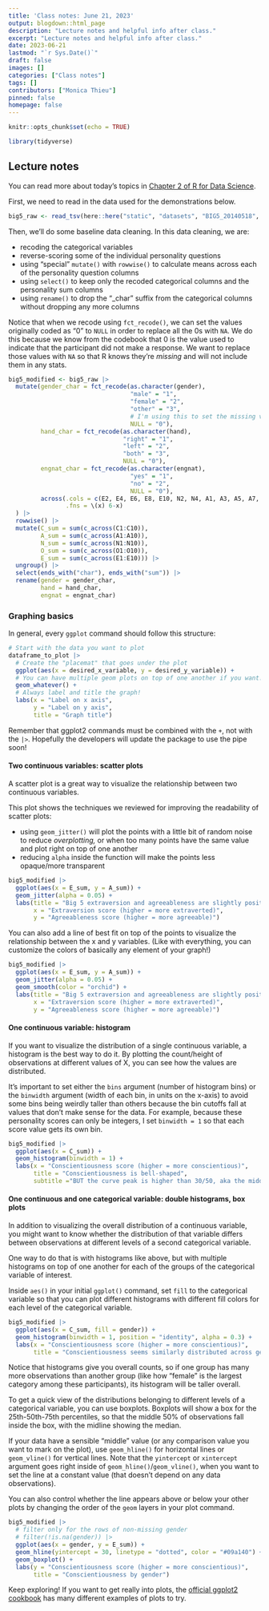 ```yaml
---
title: 'Class notes: June 21, 2023'
output: blogdown::html_page
description: "Lecture notes and helpful info after class."
excerpt: "Lecture notes and helpful info after class."
date: 2023-06-21
lastmod: "`r Sys.Date()`"
draft: false
images: []
categories: ["Class notes"]
tags: []
contributors: ["Monica Thieu"]
pinned: false
homepage: false
---
```


```r
knitr::opts_chunk$set(echo = TRUE)

library(tidyverse)
```

## Lecture notes

You can read more about today's topics in [Chapter 2 of R for Data Science](https://r4ds.hadley.nz/data-visualize.html).

First, we need to read in the data used for the demonstrations below.

```r
big5_raw <- read_tsv(here::here("static", "datasets", "BIG5_20140518", "data.csv"))
```

Then, we'll do some baseline data cleaning. In this data cleaning, we are:

- recoding the categorical variables
- reverse-scoring some of the individual personality questions
- using "special" `mutate()` with `rowwise()` to calculate means across each of the personality question columns
- using `select()` to keep only the recoded categorical columns and the personality sum columns
- using `rename()` to drop the "_char" suffix from the categorical columns without dropping any more columns

Notice that when we recode using `fct_recode()`, we can set the values originally coded as "0" to `NULL` in order to replace all the 0s with `NA`. We do this because we know from the codebook that 0 is the value used to indicate that the participant did not make a response. We want to replace those values with `NA` so that R knows they're _missing_ and will not include them in any stats.

```r
big5_modified <- big5_raw |> 
  mutate(gender_char = fct_recode(as.character(gender),
                                  "male" = "1",
                                  "female" = "2",
                                  "other" = "3",
                                  # I'm using this to set the missing values as NA
                                  NULL = "0"),
         hand_char = fct_recode(as.character(hand),
                                "right" = "1",
                                "left" = "2",
                                "both" = "3",
                                NULL = "0"),
         engnat_char = fct_recode(as.character(engnat),
                                  "yes" = "1",
                                  "no" = "2",
                                  NULL = "0"),
         across(.cols = c(E2, E4, E6, E8, E10, N2, N4, A1, A3, A5, A7, C2, C4, C6, C8, O2, O4, O6),
                .fns = \(x) 6-x)
  ) |> 
  rowwise() |> 
  mutate(C_sum = sum(c_across(C1:C10)),
         A_sum = sum(c_across(A1:A10)),
         N_sum = sum(c_across(N1:N10)),
         O_sum = sum(c_across(O1:O10)),
         E_sum = sum(c_across(E1:E10))) |> 
  ungroup() |> 
  select(ends_with("char"), ends_with("sum")) |> 
  rename(gender = gender_char,
         hand = hand_char,
         engnat = engnat_char)
```

### Graphing basics

In general, every `ggplot` command should follow this structure:

```r
# Start with the data you want to plot
dataframe_to_plot |> 
  # Create the "placemat" that goes under the plot
  ggplot(aes(x = desired_x_variable, y = desired_y_variable)) +
  # You can have multiple geom plots on top of one another if you want!
  geom_whatever() +
  # Always label and title the graph!
  labs(x = "Label on x axis",
       y = "Label on y axis",
       title = "Graph title")
```

Remember that ggplot2 commands must be combined with the `+`, not with the `|>`. Hopefully the developers will update the package to use the pipe soon!

#### Two continuous variables: scatter plots

A scatter plot is a great way to visualize the relationship between two continuous variables.

This plot shows the techniques we reviewed for improving the readability of scatter plots:

- using `geom_jitter()` will plot the points with a little bit of random noise to reduce _overplotting,_ or when too many points have the same value and plot right on top of one another
- reducing `alpha` inside the function will make the points less opaque/more transparent

```r
big5_modified |> 
  ggplot(aes(x = E_sum, y = A_sum)) +
  geom_jitter(alpha = 0.05) +
  labs(title = "Big 5 extraversion and agreeableness are slightly positively correlated",
       x = "Extraversion score (higher = more extraverted)",
       y = "Agreeableness score (higher = more agreeable)")
```

You can also add a line of best fit on top of the points to visualize the relationship between the x and y variables. (Like with everything, you can customize the colors of basically any element of your graph!)

```r
big5_modified |> 
  ggplot(aes(x = E_sum, y = A_sum)) +
  geom_jitter(alpha = 0.05) +
  geom_smooth(color = "orchid") +
  labs(title = "Big 5 extraversion and agreeableness are slightly positively correlated",
       x = "Extraversion score (higher = more extraverted)",
       y = "Agreeableness score (higher = more agreeable)")
```

#### One continuous variable: histogram

If you want to visualize the distribution of a single continuous variable, a histogram is the best way to do it. By plotting the count/height of observations at different values of X, you can see how the values are distributed.

It's important to set either the `bins` argument (number of histogram bins) or the `binwidth` argument (width of each bin, in units on the x-axis) to avoid some bins being weirdly taller than others because the bin cutoffs fall at values that don't make sense for the data. For example, because these personality scores can only be integers, I set `binwidth = 1` so that each score value gets its own bin.

```r
big5_modified |> 
  ggplot(aes(x = C_sum)) +
  geom_histogram(binwidth = 1) +
  labs(x = "Conscientiousness score (higher = more conscientious)",
       title = "Conscientiousness is bell-shaped",
       subtitle ="BUT the curve peak is higher than 30/50, aka the middle score")
```


#### One continuous and one categorical variable: double histograms, box plots

In addition to visualizing the overall distribution of a continuous variable, you might want to know whether the distribution of that variable differs between observations at different levels of a second categorical variable.

One way to do that is with histograms like above, but with multiple histograms on top of one another for each of the groups of the categorical variable of interest.

Inside `aes()` in your initial `ggplot()` command, set `fill` to the categorical variable so that you can plot different histograms with different fill colors for each level of the categorical variable.

```r
big5_modified |> 
  ggplot(aes(x = C_sum, fill = gender)) +
  geom_histogram(binwidth = 1, position = "identity", alpha = 0.3) +
  labs(x = "Conscientiousness score (higher = more conscientious)",
       title = "Conscientiousness seems similarly distributed across genders")
```

Notice that histograms give you overall counts, so if one group has many more observations than another group (like how "female" is the largest category among these participants), its histogram will be taller overall.

To get a quick view of the distributions belonging to different levels of a categorical variable, you can use boxplots. Boxplots will show a box for the 25th-50th-75th percentiles, so that the middle 50% of observations fall inside the box, with the midline showing the median.

If your data have a sensible "middle" value (or any comparison value you want to mark on the plot), use `geom_hline()` for horizontal lines or `geom_vline()` for vertical lines. Note that the `yintercept` or `xintercept` argument goes right inside of `geom_hline()`/`geom_vline()`, when you want to set the line at a constant value (that doesn't depend on any data observations).

You can also control whether the line appears above or below your other plots by changing the order of the `geom` layers in your plot command.

```r
big5_modified |> 
  # filter only for the rows of non-missing gender
  # filter(!is.na(gender)) |> 
  ggplot(aes(x = gender, y = E_sum)) +
  geom_hline(yintercept = 30, linetype = "dotted", color = "#09a140") +
  geom_boxplot() +
  labs(y = "Conscientiousness score (higher = more conscientious)",
       title = "Conscientiousness by gender")
```

Keep exploring! If you want to get really into plots, the [official ggplot2 cookbook](https://r-graphics.org) has many different examples of plots to try.
